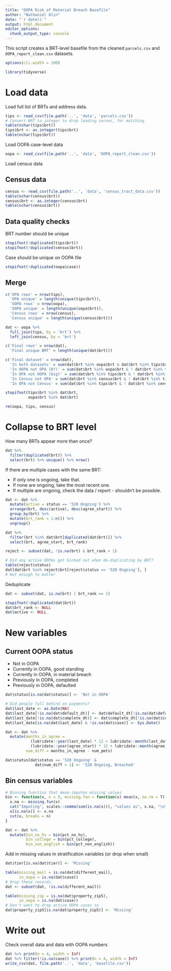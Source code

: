 ```yaml
---
title: "OOPA Risk of Material Breach Basefile"
author: "Nathaniel Olin"
date: "`r date()`"
output: html_document
editor_options: 
  chunk_output_type: console
---
```


This script creates a BRT-level basefile from the cleaned `parcels.csv` and `OOPA_report_clean.csv` datasets.

```r
options(cli.width = 100)
```


```r
library(tidyverse)
```

# Load data

Load full list of BRTs and address data.

```r
tips <- read_csv(file.path('..', 'data', 'parcels.csv'))
# Convert BRT to integer to drop leading zeroes, for matching
table(nchar(tips$brt))
tips$brt <- as.integer(tips$brt)
table(nchar(tips$brt))
```

Load OOPA case-level data

```r
oopa <- read_csv(file.path('..', 'data', 'OOPA_report_clean.csv'))
```

Load census data

## Census data

```r
census <- read_csv(file.path('..', 'data', 'census_tract_data.csv'))
table(nchar(census$brt))
census$brt <- as.integer(census$brt)
table(nchar(census$brt))
```

## Data quality checks

BRT number should be unique

```r
stopifnot(!duplicated(tips$brt))
stopifnot(!duplicated(census$brt))
```

Case should be unique on OOPA file

```r
stopifnot(!duplicated(oopa$case))
```

## Merge

```r
c('OPA rows' = nrow(tips),
  'OPA unique' = length(unique(tips$brt)),
  'OOPA rows' = nrow(oopa),
  'OOPA unique' = length(unique(oopa$brt)),
  'Census rows' = nrow(census),
  'Census unique' = length(unique(census$brt)))

dat <- oopa %>% 
  full_join(tips, by = 'brt') %>%
  left_join(census, by = 'brt')

c('Final rows' = nrow(dat),
  'Final unique BRT' = length(unique(dat$brt)))
```

```r
c('Final dataset' = nrow(dat),
  'In both datasets' = sum(dat$brt %in% oopa$brt & dat$brt %in% tips$brt),
  'In OOPA not OPA (0?)' = sum(dat$brt %in% oopa$brt & ! dat$brt %in% tips$brt),
  'In OPA not OOPA (big)' = sum(dat$brt %in% tips$brt & ! dat$brt %in% oopa$brt),
  'In Census not OPA' = sum(dat$brt %in% census$brt & ! dat$brt %in% tips$brt),
  'In OPA not Census' = sum(dat$brt %in% tips$brt & ! dat$brt %in% census$brt))

stopifnot(tips$brt %in% dat$brt,
          oopa$brt %in% dat$brt)
```

```r
rm(oopa, tips, census)
```

# Collapse to BRT level

How many BRTs appear more than once?

```r
dat %>%
  filter(duplicated(brt)) %>%
  select(brt) %>% unique() %>% nrow()
```

If there are multiple cases with the same BRT:

* If only one is ongoing, take that.
* If none are ongoing, take the most recent one.
* If multiple are ongoing, check the data / report - shouldn't be possible.

```r
dat <- dat %>%
  mutate(active = status == '520 Ongoing') %>%
  arrange(brt, desc(active), desc(agree_start)) %>%
  group_by(brt) %>%
  mutate(brt_rank = 1:n()) %>%
  ungroup()

dat %>% 
  filter(brt %in% dat$brt[duplicated(dat$brt)]) %>%
  select(brt, agree_start, brt_rank)
```

```r
reject <- subset(dat, !is.na(brt) & brt_rank > 1)

# Did any active OOPAs get kicked out when de-duplicating by BRT?
table(reject$status)
dat[dat$brt %in% reject$brt[reject$status == '520 Ongoing'], ]
# Not enough to matter
```

Deduplicate

```r
dat <- subset(dat, is.na(brt) | brt_rank == 1)

stopifnot(!duplicated(dat$brt))
dat$brt_rank <- NULL
dat$active <- NULL
```

# New variables

## Current OOPA status
    
* Not in OOPA
* Currently in OOPA, good standing
* Currently in OOPA, in material breach
* Previously in OOPA, completed
* Previously in OOPA, defaulted
    
```r
dat$status[is.na(dat$status)] <- 'Not in OOPA'

# Did people fall behind on payments?
dat$last_date <- as.Date(NA)
dat$last_date[!is.na(dat$default_dt)] <- dat$default_dt[!is.na(dat$default_dt)]
dat$last_date[!is.na(dat$complete_dt)] <- dat$complete_dt[!is.na(dat$complete_dt)]
dat$last_date[is.na(dat$last_date) & !is.na(dat$case)] <- Sys.Date()

dat <- dat %>%
  mutate(months_in_agree = 
           (lubridate::year(last_date) * 12 + lubridate::month(last_date)) -
           (lubridate::year(agree_start) * 12 + lubridate::month(agree_start)),
         num_diff = months_in_agree - num_pmts)

dat$status[dat$status == '520 Ongoing' & 
             dat$num_diff > 1] <- '520 Ongoing, Breached'
```

## Bin census variables

```r
# Binning function that mean-imputes missing values
bin <- function(x, n = 5, missing.fun = function(x) mean(x, na.rm = T)){
  x.na <- missing.fun(x)
  cat("Imputing", scales::comma(sum(is.na(x))), "values as", x.na, "\n")
  x[is.na(x)] <- x.na
  cut(x, breaks = n)
}
```

```r
dat <- dat %>%
  mutate(bin_no_hs = bin(pct_no_hs),
         bin_college = bin(pct_college),
         bin_non_english = bin(pct_non_english))
```

Add in missing values in stratification variables (or drop when small)

```r
dat$tier[is.na(dat$tier)] <- 'Missing'

table(missing_mail = is.na(dat$different_mail), 
      in_oopa = is.na(dat$case))
# Drop these records
dat <- subset(dat, !is.na(different_mail))

table(missing_zip = is.na(dat$property_zip5),
      in_oopa = is.na(dat$case))
# Don't want to drop active OOPA cases so
dat$property_zip5[is.na(dat$property_zip5)] <- 'Missing'
```

# Write out

Check overall data and data with OOPA numbers

```r
dat %>% print(n = 4, width = Inf)
dat %>% filter(!is.na(case)) %>% print(n = 4, width = Inf)
write_csv(dat, file.path('..', 'data', 'basefile.csv'))
```

